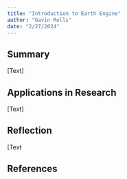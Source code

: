 ```yaml
---
title: "Introduction to Earth Engine"
author: "Gavin Rolls"
date: "2/27/2024"
---
```


## Summary

\[Text\]

## Applications in Research

\[Text\]

## Reflection

\[Text

## **References**

